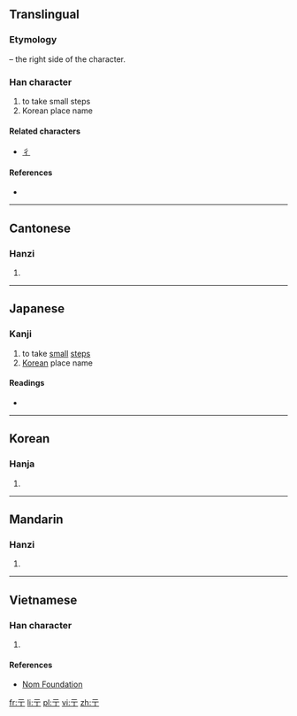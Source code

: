 ==Translingual==
===Etymology===
{{Han simp|行}} – the right side of the character.

===Han character===
{{Han char|rn=7|rad=二|as=01|sn=3|four=1020<sub>1</sub>|canj=一一弓 (MMN), X一一弓 (XMMN)|ids=⿱[[一]][[丁]]}}

# to take small steps
# Korean place name

====Related characters====
* [[彳]]

====References====
* {{Han ref|kx=0086.050|dkj=00251|dj=0177.030|hdz=10004.040|uh=4E8D|ud=20109|bh=C948|bd=51528}}

----

==Cantonese==

===Hanzi===
{{yue-hanzi|jyut=|y=chuk1}}

# {{defn|lang=yue|sort=二01}}

----

==Japanese==

===Kanji===
{{ja-kanji|grade=uc|rs=二01}}

# to take [[small]] [[steps]]
# [[Korean]] place name 

====Readings====
* {{ja-readings|on=[[ちょく]] (choku)|kun=[[たたずむ]] (tatazumu)}}

----

==Korean==

===Hanja===
{{ko-hanja|hangeul=[[촉]], [[마]]|rv=chok, ma|mr=ch'ok, ma}}

# {{defn|lang=ko|sort=二01}}

----

==Mandarin==

===Hanzi===
{{cmn-hanzi|pin=[[chù]] ([[chu4]])|wg=ch'u<sup>4</sup>}}

# {{defn|lang=cmn|sort=二01}}

----

==Vietnamese==

===Han character===
{{vi-hantu|[[sục]], [[xúc]], [[súc]], [[xục]]|rs=二01}}

# {{defn|lang=vi|sort=二01}}

====References====
*[http://nomfoundation.org/common/nom_details.php?codepoint=4e8d Nom Foundation]

[[fr:亍]]
[[li:亍]]
[[pl:亍]]
[[vi:亍]]
[[zh:亍]]